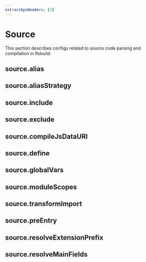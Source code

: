 ```yaml
---
extractApiHeaders: [2]
---
```


# Source

This section describes configs related to source code parsing and compilation in Rsbuild.

## source.alias


<Alias />

## source.aliasStrategy


<AliasStrategy />

## source.include


<Include />

## source.exclude


<Exclude />

## source.compileJsDataURI


<CompileJsDataURI />

## source.define


<Define />

## source.globalVars


<GlobalVars />

## source.moduleScopes


<ModuleScopes />

## source.transformImport


<TransformImport />

## source.preEntry


<PreEntry />

## source.resolveExtensionPrefix


<ResolveExtensionPrefix />

## source.resolveMainFields


<ResolveMainFields />
